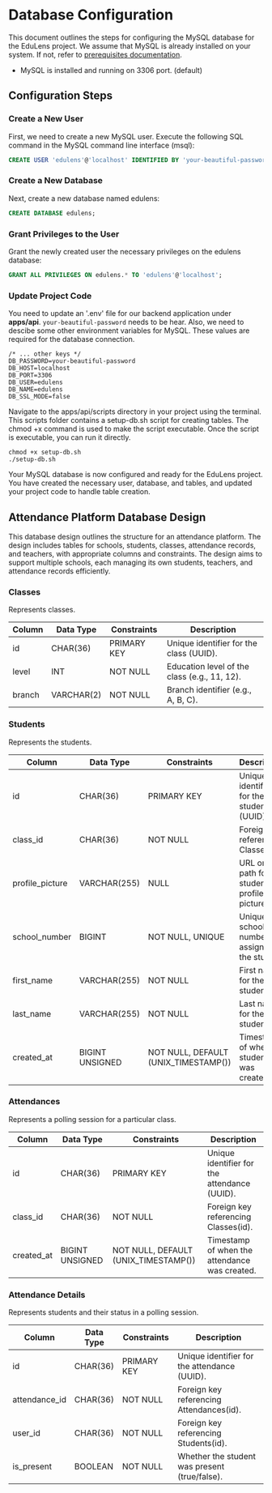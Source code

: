 # Database Configuration

This document outlines the steps for configuring the MySQL database for the EduLens project. We assume that MySQL is already installed on your system. If not, refer to [prerequisites documentation](/getting-started/prerequisites#postgresql-setup).

- MySQL is installed and running on 3306 port. (default)

## Configuration Steps

### Create a New User

First, we need to create a new MySQL user. Execute the following SQL command in the MySQL command line interface (msql):

```sql
CREATE USER 'edulens'@'localhost' IDENTIFIED BY 'your-beautiful-password';
```

### Create a New Database

Next, create a new database named edulens:
```sql
CREATE DATABASE edulens;
```

### Grant Privileges to the User

Grant the newly created user the necessary privileges on the edulens database:
```sql
GRANT ALL PRIVILEGES ON edulens.* TO 'edulens'@'localhost';
```

### Update Project Code

You need to update an '.env' file for our backend application under **apps/api**. `your-beautiful-password` needs to be hear. Also, we need to descibe some other environment 
variables for MySQL. These values are required for the database connection.

```env
/* ... other keys */
DB_PASSWORD=your-beautiful-password
DB_HOST=localhost
DB_PORT=3306
DB_USER=edulens
DB_NAME=edulens
DB_SSL_MODE=false 
```

Navigate to the apps/api/scripts directory in your project using the terminal. This scripts folder contains a setup-db.sh script for creating tables. The chmod +x command is used to make the script executable. Once the script is executable, you can run it directly.
```
chmod +x setup-db.sh
./setup-db.sh
```

Your MySQL database is now configured and ready for the EduLens project. You have created the necessary user, database, and tables, and updated your project code to handle table creation.

## Attendance Platform Database Design

This database design outlines the structure for an attendance platform. The design includes tables for schools, students, classes, attendance records, and teachers, with appropriate columns and constraints. The design aims to support multiple schools, each managing its own students, teachers, and attendance records efficiently.

### Classes

Represents classes.

| Column | Data Type  | Constraints | Description                                  |
|--------|------------|-------------|----------------------------------------------|
| id     | CHAR(36)   | PRIMARY KEY | Unique identifier for the class (UUID).      |
| level  | INT        | NOT NULL    | Education level of the class (e.g., 11, 12). |
| branch | VARCHAR(2) | NOT NULL    | Branch identifier (e.g., A, B, C).           |

### Students

Represents the students.

| Column          | Data Type       | Constraints                          | Description                                         |
|-----------------|-----------------|--------------------------------------|-----------------------------------------------------|
| id              | CHAR(36)        | PRIMARY KEY                          | Unique identifier for the student (UUID).           |
| class_id        | CHAR(36)        | NOT NULL                             | Foreign key referencing Classes(id).                |
| profile_picture | VARCHAR(255)    | NULL                                 | URL or file path for the student's profile picture. |
| school_number   | BIGINT          | NOT NULL, UNIQUE                     | Unique school number assigned to the student.       |
| first_name      | VARCHAR(255)    | NOT NULL                             | First name for the student                          |
| last_name       | VARCHAR(255)    | NOT NULL                             | Last name for the student                           |
| created_at      | BIGINT UNSIGNED | NOT NULL, DEFAULT (UNIX_TIMESTAMP()) | Timestamp of when the student was created.          |

### Attendances

Represents a polling session for a particular class.

| Column     | Data Type       | Constraints                          | Description                                   |
|------------|-----------------|--------------------------------------|-----------------------------------------------|
| id         | CHAR(36)        | PRIMARY KEY                          | Unique identifier for the attendance  (UUID). |
| class_id   | CHAR(36)        | NOT NULL                             | Foreign key referencing Classes(id).          |
| created_at | BIGINT UNSIGNED | NOT NULL, DEFAULT (UNIX_TIMESTAMP()) | Timestamp of when the attendance was created. |


### Attendance Details

Represents students and their status in a polling session.

| Column        | Data Type | Constraints | Description                                     |
|---------------|-----------|-------------|-------------------------------------------------|
| id            | CHAR(36)  | PRIMARY KEY | Unique identifier for the attendance (UUID).    |
| attendance_id | CHAR(36)  | NOT NULL    | Foreign key referencing Attendances(id).        |
| user_id       | CHAR(36)  | NOT NULL    | Foreign key referencing Students(id).           |
| is_present    | BOOLEAN   | NOT NULL    | Whether the student was present (true/false).   |